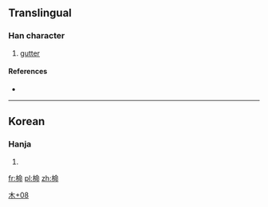 ==Translingual==

===Han character===
{{Han char|rn=75|rad=木|as=08|sn=12|four=|canj=DOML|ids=⿰木命}}

# [[gutter]]

====References====
* {{Han ref|kx=0537.131|dkj=|dj=0924.150|hdz=21235.031|uh=6927|ud=26919|bh=|bd=}}

----

==Korean==

===Hanja===
{{ko-hanja|hangeul=[[명]]|eumhun=|rv=myeong|mr=myŏng|y=myeng}}

# {{defn|lang=ko|sort=木08}}

[[Category:Korean-only CJKV Characters|木+08]]

[[fr:椧]]
[[pl:椧]]
[[zh:椧]]